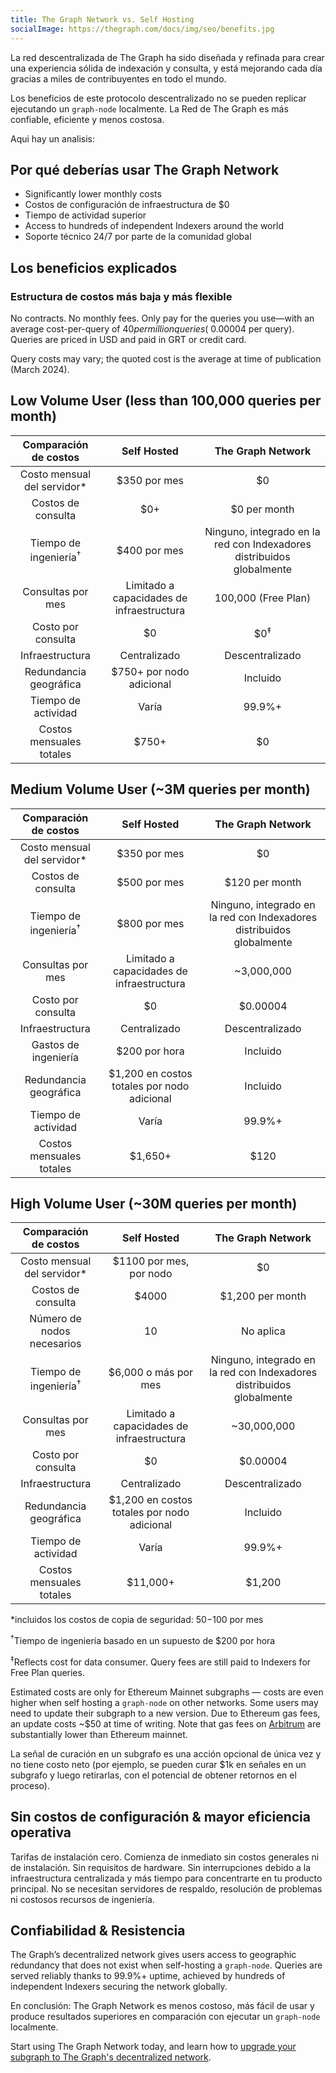 ```yaml
---
title: The Graph Network vs. Self Hosting
socialImage: https://thegraph.com/docs/img/seo/benefits.jpg
---
```


La red descentralizada de The Graph ha sido diseñada y refinada para crear una experiencia sólida de indexación y consulta, y está mejorando cada día gracias a miles de contribuyentes en todo el mundo.

Los beneficios de este protocolo descentralizado no se pueden replicar ejecutando un `graph-node` localmente. La Red de The Graph es más confiable, eficiente y menos costosa.

Aqui hay un analisis:

## Por qué deberías usar The Graph Network

- Significantly lower monthly costs
- Costos de configuración de infraestructura de $0
- Tiempo de actividad superior
- Access to hundreds of independent Indexers around the world
- Soporte técnico 24/7 por parte de la comunidad global

## Los beneficios explicados

### Estructura de costos más baja y más flexible

No contracts. No monthly fees. Only pay for the queries you use—with an average cost-per-query of $40 per million queries (~$0.00004 per query). Queries are priced in USD and paid in GRT or credit card.

Query costs may vary; the quoted cost is the average at time of publication (March 2024).

## Low Volume User (less than 100,000 queries per month)

|      Comparación de costos       |                Self Hosted                |                           The Graph Network                           |
|:--------------------------------:|:-----------------------------------------:|:---------------------------------------------------------------------:|
|  Costo mensual del servidor\*  |               $350 por mes                |                                  $0                                   |
|        Costos de consulta        |                    $0+                    |                             $0 per month                              |
| Tiempo de ingeniería<sup>†</sup> |               $400 por mes                | Ninguno, integrado en la red con Indexadores distribuidos globalmente |
|        Consultas por mes         | Limitado a capacidades de infraestructura |                          100,000 (Free Plan)                          |
|        Costo por consulta        |                    $0                     |                            $0<sup>‡</sup>                             |
|         Infraestructura          |               Centralizado                |                            Descentralizado                            |
|      Redundancia geográfica      |         $750+ por nodo adicional          |                               Incluido                                |
|       Tiempo de actividad        |                   Varía                   |                                99.9%+                                 |
|     Costos mensuales totales     |  <span className="highlight-row" />$750+  |                                  $0                                   |

## Medium Volume User (~3M queries per month)

|      Comparación de costos       |                 Self Hosted                 |                           The Graph Network                           |
|:--------------------------------:|:-------------------------------------------:|:---------------------------------------------------------------------:|
|  Costo mensual del servidor\*  |                $350 por mes                 |                                  $0                                   |
|        Costos de consulta        |                $500 por mes                 |                            $120 per month                             |
| Tiempo de ingeniería<sup>†</sup> |                $800 por mes                 | Ninguno, integrado en la red con Indexadores distribuidos globalmente |
|        Consultas por mes         |  Limitado a capacidades de infraestructura  |                              ~3,000,000                               |
|        Costo por consulta        |                     $0                      |                               $0.00004                                |
|         Infraestructura          |                Centralizado                 |                            Descentralizado                            |
|       Gastos de ingeniería       |                $200 por hora                |                               Incluido                                |
|      Redundancia geográfica      | $1,200 en costos totales por nodo adicional |                               Incluido                                |
|       Tiempo de actividad        |                    Varía                    |                                99.9%+                                 |
|     Costos mensuales totales     | <span className="highlight-row" /> $1,650+  |                                 $120                                  |

## High Volume User (~30M queries per month)

|      Comparación de costos       |                 Self Hosted                 |                           The Graph Network                           |
|:--------------------------------:|:-------------------------------------------:|:---------------------------------------------------------------------:|
|  Costo mensual del servidor\*  |           $1100 por mes, por nodo           |                                  $0                                   |
|        Costos de consulta        |                    $4000                    |                           $1,200 per month                            |
|    Número de nodos necesarios    |                     10                      |                               No aplica                               |
| Tiempo de ingeniería<sup>†</sup> |            $6,000 o más por mes             | Ninguno, integrado en la red con Indexadores distribuidos globalmente |
|        Consultas por mes         |  Limitado a capacidades de infraestructura  |                              ~30,000,000                              |
|        Costo por consulta        |                     $0                      |                               $0.00004                                |
|         Infraestructura          |                Centralizado                 |                            Descentralizado                            |
|      Redundancia geográfica      | $1,200 en costos totales por nodo adicional |                               Incluido                                |
|       Tiempo de actividad        |                    Varía                    |                                99.9%+                                 |
|     Costos mensuales totales     | <span className="highlight-row" /> $11,000+ |                                $1,200                                 |

\*incluidos los costos de copia de seguridad: $50-$100 por mes

<sup>†</sup>Tiempo de ingeniería basado en un supuesto de $200 por hora

<sup>‡</sup>Reflects cost for data consumer. Query fees are still paid to Indexers for Free Plan queries.

Estimated costs are only for Ethereum Mainnet subgraphs — costs are even higher when self hosting a `graph-node` on other networks. Some users may need to update their subgraph to a new version. Due to Ethereum gas fees, an update costs ~$50 at time of writing. Note that gas fees on [Arbitrum](/arbitrum/arbitrum-faq) are substantially lower than Ethereum mainnet.

La señal de curación en un subgrafo es una acción opcional de única vez y no tiene costo neto (por ejemplo, se pueden curar $1k en señales en un subgrafo y luego retirarlas, con el potencial de obtener retornos en el proceso).

## Sin costos de configuración & mayor eficiencia operativa

Tarifas de instalación cero. Comienza de inmediato sin costos generales ni de instalación. Sin requisitos de hardware. Sin interrupciones debido a la infraestructura centralizada y más tiempo para concentrarte en tu producto principal. No se necesitan servidores de respaldo, resolución de problemas ni costosos recursos de ingeniería.

## Confiabilidad & Resistencia

The Graph’s decentralized network gives users access to geographic redundancy that does not exist when self-hosting a `graph-node`. Queries are served reliably thanks to 99.9%+ uptime, achieved by hundreds of independent Indexers securing the network globally.

En conclusión: The Graph Network es menos costoso, más fácil de usar y produce resultados superiores en comparación con ejecutar un `graph-node` localmente.

Start using The Graph Network today, and learn how to [upgrade your subgraph to The Graph's decentralized network](/cookbook/upgrading-a-subgraph).
